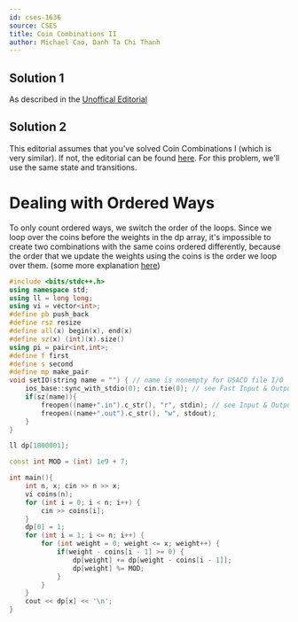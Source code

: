 ```yaml
---
id: cses-1636
source: CSES
title: Coin Combinations II
author: Michael Cao, Danh Ta Chi Thanh
---
```


<!-- This problem is very to similar Coin Combinations I, with the main difference being that we only count ordered combinations.  -->

## Solution 1

As described in the [Unoffical Editorial](https://codeforces.com/blog/entry/70018)

## Solution 2

This editorial assumes that you've solved Coin Combinations I (which is very similar). If not, the editorial can be found [here](/solutions/cses-1635). For this problem, we'll use the same state and transitions.

# Dealing with Ordered Ways

To only count ordered ways, we switch the order of the loops. Since we loop over the coins before the weights in the dp array, it's impossible to create two combinations with the same coins ordered differently, because the order that we update the weights using the coins is the order we loop over them. (some more explanation [here](https://codeforces.com/blog/entry/70018?#comment-638692))

<!-- I'm terrible at explaining, can someone edit above? -->

<LanguageSection>

<CPPSection>

```cpp
#include <bits/stdc++.h>
using namespace std;
using ll = long long;
using vi = vector<int>;
#define pb push_back
#define rsz resize
#define all(x) begin(x), end(x)
#define sz(x) (int)(x).size()
using pi = pair<int,int>;
#define f first
#define s second
#define mp make_pair
void setIO(string name = "") { // name is nonempty for USACO file I/O
    ios_base::sync_with_stdio(0); cin.tie(0); // see Fast Input & Output
    if(sz(name)){
        freopen((name+".in").c_str(), "r", stdin); // see Input & Output
        freopen((name+".out").c_str(), "w", stdout);
    }
}

ll dp[1000001];

const int MOD = (int) 1e9 + 7;

int main(){
    int n, x; cin >> n >> x;
    vi coins(n);
    for (int i = 0; i < n; i++) {
        cin >> coins[i];
    }
    dp[0] = 1;
    for (int i = 1; i <= n; i++) {
        for (int weight = 0; weight <= x; weight++) {
            if(weight - coins[i - 1] >= 0) {
                dp[weight] += dp[weight - coins[i - 1]];
                dp[weight] %= MOD;
            }
        }
    }
    cout << dp[x] << '\n';
}
```
</CPPSection>

</LanguageSection>
